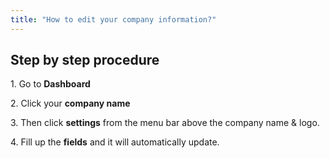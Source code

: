 ```yaml
---
title: "How to edit your company information?"
---
```


## Step by step procedure

1\. Go to **Dashboard**

2\. Click your **company name**

3\. Then click **settings** from the menu bar above the company name & logo.

4\. Fill up the **fields** and it will automatically update.